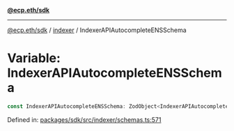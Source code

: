 [**@ecp.eth/sdk**](../../index.mdx)

***

[@ecp.eth/sdk](/sdk-reference/index.mdx) / [indexer](/sdk-reference/indexer/index.mdx) / IndexerAPIAutocompleteENSSchema

# Variable: IndexerAPIAutocompleteENSSchema

```ts
const IndexerAPIAutocompleteENSSchema: ZodObject<IndexerAPIAutocompleteENSSchemaType>;
```

Defined in: [packages/sdk/src/indexer/schemas.ts:571](https://github.com/ecp-eth/comments-monorepo/blob/main/packages/sdk/src/indexer/schemas.ts#L571)
